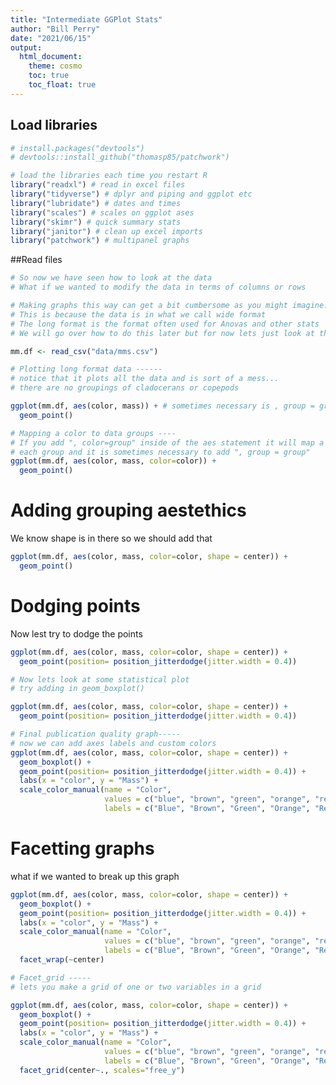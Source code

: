 ```yaml
---
title: "Intermediate GGPlot Stats"
author: "Bill Perry"
date: "2021/06/15"
output:
  html_document:
    theme: cosmo    
    toc: true
    toc_float: true
---
```


## Load libraries

```r

# install.packages("devtools")
# devtools::install_github("thomasp85/patchwork")

# load the libraries each time you restart R
library("readxl") # read in excel files
library("tidyverse") # dplyr and piping and ggplot etc
library("lubridate") # dates and times
library("scales") # scales on ggplot ases
library("skimr") # quick summary stats
library("janitor") # clean up excel imports
library("patchwork") # multipanel graphs
```


##Read files
```r
# So now we have seen how to look at the data
# What if we wanted to modify the data in terms of columns or rows

# Making graphs this way can get a bit cumbersome as you might imagine. 
# This is because the data is in what we call wide format 
# The long format is the format often used for Anovas and other stats
# We will go over how to do this later but for now lets just look at the file

mm.df <- read_csv("data/mms.csv")
```

```r
# Plotting long format data ------
# notice that it plots all the data and is sort of a mess...
# there are no groupings of cladocerans or copepods

ggplot(mm.df, aes(color, mass)) + # sometimes necessary is , group = group
  geom_point()

```


```r
# Mapping a color to data groups ----
# If you add ", color=group" inside of the aes statement it will map a color to
# each group and it is sometimes necessary to add ", group = group"
ggplot(mm.df, aes(color, mass, color=color)) + 
  geom_point()
```

# Adding grouping aestethics
We know shape is in there so we should add that
```r
ggplot(mm.df, aes(color, mass, color=color, shape = center)) + 
  geom_point()
```
# Dodging points
Now lest try to dodge the points

```r
ggplot(mm.df, aes(color, mass, color=color, shape = center)) + 
  geom_point(position= position_jitterdodge(jitter.width = 0.4))
```


```r
# Now lets look at some statistical plot
# try adding in geom_boxplot()

ggplot(mm.df, aes(color, mass, color=color, shape = center)) + 
  geom_point(position= position_jitterdodge(jitter.width = 0.4)) 

```

```r
# Final publication quality graph-----
# now we can add axes labels and custom colors
ggplot(mm.df, aes(color, mass, color=color, shape = center)) + 
  geom_boxplot() +
  geom_point(position= position_jitterdodge(jitter.width = 0.4)) +
  labs(x = "color", y = "Mass") +
  scale_color_manual(name = "Color", 
                     values = c("blue", "brown", "green", "orange", "red", "yellow"),
                     labels = c("Blue", "Brown", "Green", "Orange", "Red", "Yellow"))
```
# Facetting graphs    
what if we wanted to break up this graph

```r
ggplot(mm.df, aes(color, mass, color=color, shape = center)) + 
  geom_boxplot() +
  geom_point(position= position_jitterdodge(jitter.width = 0.4)) +
  labs(x = "color", y = "Mass") +
  scale_color_manual(name = "Color", 
                     values = c("blue", "brown", "green", "orange", "red", "yellow"),
                     labels = c("Blue", "Brown", "Green", "Orange", "Red", "Yellow"))+
  facet_wrap(~center)

```


```r
# Facet_grid -----
# lets you make a grid of one or two variables in a grid

ggplot(mm.df, aes(color, mass, color=color, shape = center)) + 
  geom_boxplot() +
  geom_point(position= position_jitterdodge(jitter.width = 0.4)) +
  labs(x = "color", y = "Mass") +
  scale_color_manual(name = "Color", 
                     values = c("blue", "brown", "green", "orange", "red", "yellow"),
                     labels = c("Blue", "Brown", "Green", "Orange", "Red", "Yellow"))+
  facet_grid(center~., scales="free_y")

```




<script>
  (function(i,s,o,g,r,a,m){i['GoogleAnalyticsObject']=r;i[r]=i[r]||function(){
  (i[r].q=i[r].q||[]).push(arguments)},i[r].l=1*new Date();a=s.createElement(o),
  m=s.getElementsByTagName(o)[0];a.async=1;a.src=g;m.parentNode.insertBefore(a,m)
  })(window,document,'script','https://www.google-analytics.com/analytics.js','ga');

  ga('create', 'UA-88373117-2', 'auto');
  ga('send', 'pageview');

</script>